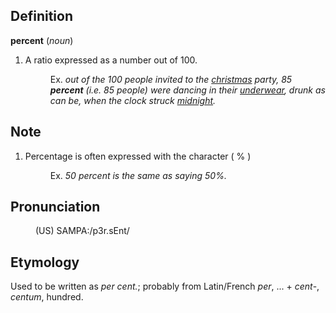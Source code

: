 ==Definition==

'''percent''' (''noun'')
# A ratio expressed as a number out of 100.
#:Ex. ''out of the 100 people invited to the [[christmas]] party, 85 '''percent''' (i.e. 85 people) were dancing in their [[underwear]], drunk as can be, when the clock struck [[midnight]].''

==Note==
# Percentage is often expressed with the character ( % )
#:Ex. ''50 percent is the same as saying 50%.''

==Pronunciation==
:(US) SAMPA:/p3r.sEnt/

==Etymology==

Used to be written as ''per cent.'';
probably from Latin/French ''per'', ... + ''cent''-, ''centum'', hundred.